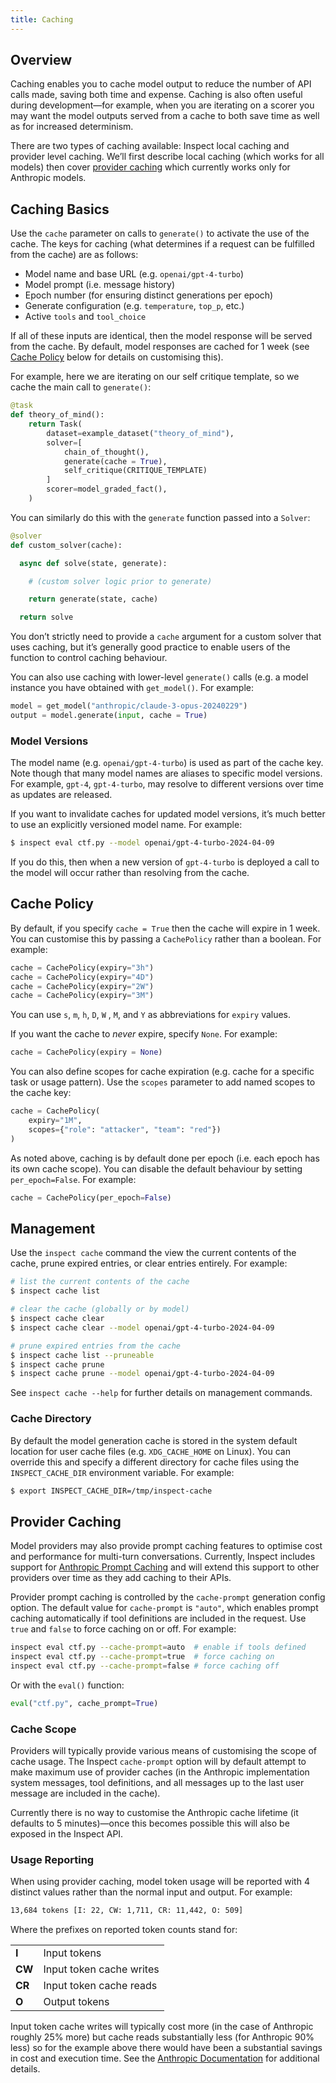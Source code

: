 ```yaml
---
title: Caching 
---
```


## Overview

Caching enables you to cache model output to reduce the number of API calls made, saving both time and expense. Caching is also often useful during development---for example, when you are iterating on a scorer you may want the model outputs served from a cache to both save time as well as for increased determinism.

There are two types of caching available: Inspect local caching and provider level caching. We'll first describe local caching (which works for all models) then cover [provider caching](#sec-provider-caching) which currently works only for Anthropic models.

## Caching Basics

Use the `cache` parameter on calls to `generate()` to activate the use of the cache. The keys for caching (what determines if a request can be fulfilled from the cache) are as follows:

-   Model name and base URL (e.g. `openai/gpt-4-turbo`)
-   Model prompt (i.e. message history)
-   Epoch number (for ensuring distinct generations per epoch)
-   Generate configuration (e.g. `temperature`, `top_p`, etc.)
-   Active `tools` and `tool_choice`

If all of these inputs are identical, then the model response will be served from the cache. By default, model responses are cached for 1 week (see [Cache Policy](#cache-policy) below for details on customising this).

For example, here we are iterating on our self critique template, so we cache the main call to `generate()`:

``` python
@task
def theory_of_mind():
    return Task(
        dataset=example_dataset("theory_of_mind"),
        solver=[
            chain_of_thought(),
            generate(cache = True),
            self_critique(CRITIQUE_TEMPLATE)
        ]
        scorer=model_graded_fact(),
    )
```

You can similarly do this with the `generate` function passed into a `Solver`:

``` python
@solver
def custom_solver(cache):

  async def solve(state, generate):

    # (custom solver logic prior to generate)

    return generate(state, cache)

  return solve
```

You don't strictly need to provide a `cache` argument for a custom solver that uses caching, but it's generally good practice to enable users of the function to control caching behaviour.

You can also use caching with lower-level `generate()` calls (e.g. a model instance you have obtained with `get_model()`. For example:

``` python
model = get_model("anthropic/claude-3-opus-20240229")
output = model.generate(input, cache = True)
```

### Model Versions

The model name (e.g. `openai/gpt-4-turbo`) is used as part of the cache key. Note though that many model names are aliases to specific model versions. For example, `gpt-4`, `gpt-4-turbo`, may resolve to different versions over time as updates are released.

If you want to invalidate caches for updated model versions, it's much better to use an explicitly versioned model name. For example:

``` bash
$ inspect eval ctf.py --model openai/gpt-4-turbo-2024-04-09
```

If you do this, then when a new version of `gpt-4-turbo` is deployed a call to the model will occur rather than resolving from the cache.

## Cache Policy {#cache-policy}

By default, if you specify `cache = True` then the cache will expire in 1 week. You can customise this by passing a `CachePolicy` rather than a boolean. For example:

``` python
cache = CachePolicy(expiry="3h")
cache = CachePolicy(expiry="4D")
cache = CachePolicy(expiry="2W")
cache = CachePolicy(expiry="3M")
```

You can use `s`, `m`, `h`, `D`, `W` , `M`, and `Y` as abbreviations for `expiry` values.

If you want the cache to *never* expire, specify `None`. For example:

``` python
cache = CachePolicy(expiry = None)
```

You can also define scopes for cache expiration (e.g. cache for a specific task or usage pattern). Use the `scopes` parameter to add named scopes to the cache key:

``` python
cache = CachePolicy(
    expiry="1M",
    scopes={"role": "attacker", "team": "red"})
)
```

As noted above, caching is by default done per epoch (i.e. each epoch has its own cache scope). You can disable the default behaviour by setting `per_epoch=False`. For example:

``` python
cache = CachePolicy(per_epoch=False)
```

## Management

Use the `inspect cache` command the view the current contents of the cache, prune expired entries, or clear entries entirely. For example:

``` bash
# list the current contents of the cache
$ inspect cache list

# clear the cache (globally or by model)
$ inspect cache clear
$ inspect cache clear --model openai/gpt-4-turbo-2024-04-09

# prune expired entries from the cache
$ inspect cache list --pruneable
$ inspect cache prune
$ inspect cache prune --model openai/gpt-4-turbo-2024-04-09
```

See `inspect cache --help` for further details on management commands.

### Cache Directory

By default the model generation cache is stored in the system default location for user cache files (e.g. `XDG_CACHE_HOME` on Linux). You can override this and specify a different directory for cache files using the `INSPECT_CACHE_DIR` environment variable. For example:

``` bash
$ export INSPECT_CACHE_DIR=/tmp/inspect-cache
```

## Provider Caching {#sec-provider-caching}

Model providers may also provide prompt caching features to optimise cost and performance for multi-turn conversations. Currently, Inspect includes support for [Anthropic Prompt Caching](https://docs.anthropic.com/en/docs/build-with-claude/prompt-caching) and will extend this support to other providers over time as they add caching to their APIs.

Provider prompt caching is controlled by the `cache-prompt` generation config option. The default value for `cache-prompt` is `"auto"`, which enables prompt caching automatically if tool definitions are included in the request. Use `true` and `false` to force caching on or off. For example:

``` bash
inspect eval ctf.py --cache-prompt=auto  # enable if tools defined
inspect eval ctf.py --cache-prompt=true  # force caching on
inspect eval ctf.py --cache-prompt=false # force caching off
```

Or with the `eval()` function:

``` python
eval("ctf.py", cache_prompt=True)
```

### Cache Scope

Providers will typically provide various means of customising the scope of cache usage. The Inspect `cache-prompt` option will by default attempt to make maximum use of provider caches (in the Anthropic implementation system messages, tool definitions, and all messages up to the last user message are included in the cache).

Currently there is no way to customise the Anthropic cache lifetime (it defaults to 5 minutes)---once this becomes possible this will also be exposed in the Inspect API.

### Usage Reporting

When using provider caching, model token usage will be reported with 4 distinct values rather than the normal input and output. For example:

``` default
13,684 tokens [I: 22, CW: 1,711, CR: 11,442, O: 509]
```

Where the prefixes on reported token counts stand for:

|        |                          |
|--------|--------------------------|
| **I**  | Input tokens             |
| **CW** | Input token cache writes |
| **CR** | Input token cache reads  |
| **O**  | Output tokens            |

Input token cache writes will typically cost more (in the case of Anthropic roughly 25% more) but cache reads substantially less (for Anthropic 90% less) so for the example above there would have been a substantial savings in cost and execution time. See the [Anthropic Documentation](https://docs.anthropic.com/en/docs/build-with-claude/prompt-caching) for additional details.